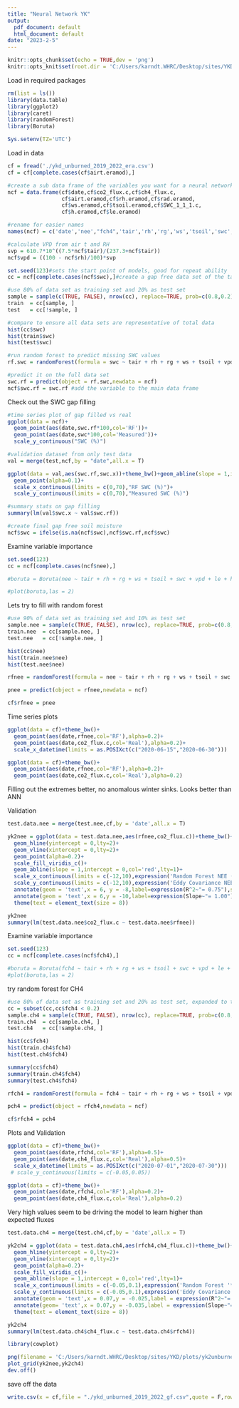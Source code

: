 ```yaml
---
title: "Neural Network YK"
output:
  pdf_document: default
  html_document: default
date: "2023-2-5"
---
```


```r
knitr::opts_chunk$set(echo = TRUE,dev = 'png')
knitr::opts_knit$set(root.dir = 'C:/Users/karndt.WHRC/Desktop/sites/YKD/Ameriflux YK/unburned/') #use this to set your directory
```


Load in required packages
```r
rm(list = ls())
library(data.table)
library(ggplot2)
library(caret)
library(randomForest)
library(Boruta)

Sys.setenv(TZ='UTC')
```

Load in data
```r
cf = fread('./ykd_unburned_2019_2022_era.csv')
cf = cf[complete.cases(cf$airt.eramod),]

#create a sub data frame of the variables you want for a neural network
ncf = data.frame(cf$date,cf$co2_flux.c,cf$ch4_flux.c,
                 cf$airt.eramod,cf$rh.eramod,cf$rad.eramod,
                 cf$ws.eramod,cf$tsoil.eramod,cf$SWC_1_1_1.c,
                 cf$h.eramod,cf$le.eramod)

#rename for easier names
names(ncf) = c('date','nee',"fch4",'tair','rh','rg','ws','tsoil','swc','h','le')

#calculate VPD from air t and RH
svp = 610.7*10^((7.5*ncf$tair)/(237.3+ncf$tair))
ncf$vpd = ((100 - ncf$rh)/100)*svp  

set.seed(123)#sets the start point of models, good for repeat ability
cc = ncf[complete.cases(ncf$swc),]#create a gap free data set of the target variable

#use 80% of data set as training set and 20% as test set
sample = sample(c(TRUE, FALSE), nrow(cc), replace=TRUE, prob=c(0.8,0.2))
train  = cc[sample, ]
test   = cc[!sample, ]

#compare to ensure all data sets are representative of total data
hist(cc$swc)
hist(train$swc)
hist(test$swc)

#run random forest to predict missing SWC values
rf.swc = randomForest(formula = swc ~ tair + rh + rg + ws + tsoil + vpd + le + h,data = train,ntree = 100)

#predict it on the full data set
swc.rf = predict(object = rf.swc,newdata = ncf)
ncf$swc.rf = swc.rf #add the variable to the main data frame
```


Check out the SWC gap filling
```r
#time series plot of gap filled vs real
ggplot(data = ncf)+
  geom_point(aes(date,swc.rf*100,col='RF'))+
  geom_point(aes(date,swc*100,col='Measured'))+
  scale_y_continuous("SWC (%)")

#validation dataset from only test data
val = merge(test,ncf,by = "date",all.x = T)

ggplot(data = val,aes(swc.rf,swc.x))+theme_bw()+geom_abline(slope = 1,intercept = 0,col='red')+
  geom_point(alpha=0.1)+
  scale_x_continuous(limits = c(0,70),"RF SWC (%)")+
  scale_y_continuous(limits = c(0,70),"Measured SWC (%)")

#summary stats on gap filling
summary(lm(val$swc.x ~ val$swc.rf))

#create final gap free soil moisture
ncf$swc = ifelse(is.na(ncf$swc),ncf$swc.rf,ncf$swc)
```

Examine variable importance
```r
set.seed(123)
cc = ncf[complete.cases(ncf$nee),]

#boruta = Boruta(nee ~ tair + rh + rg + ws + tsoil + swc + vpd + le + h,data = cc,doTrace = 2,maxRuns = 100)

#plot(boruta,las = 2)
```


Lets try to fill with random forest
```r
#use 90% of data set as training set and 10% as test set
sample.nee = sample(c(TRUE, FALSE), nrow(cc), replace=TRUE, prob=c(0.8,0.2))
train.nee  = cc[sample.nee, ]
test.nee   = cc[!sample.nee, ]

hist(cc$nee)
hist(train.nee$nee)
hist(test.nee$nee)

rfnee = randomForest(formula = nee ~ tair + rh + rg + ws + tsoil + swc + vpd + le + h,data = train.nee,ntree = 100,importance=T)

pnee = predict(object = rfnee,newdata = ncf)

cf$rfnee = pnee
```


Time series plots
```r
ggplot(data = cf)+theme_bw()+
  geom_point(aes(date,rfnee,col='RF'),alpha=0.2)+
  geom_point(aes(date,co2_flux.c,col='Real'),alpha=0.2)+
  scale_x_datetime(limits = as.POSIXct(c("2020-06-15","2020-06-30")))

ggplot(data = cf)+theme_bw()+
  geom_point(aes(date,rfnee,col='RF'),alpha=0.2)+
  geom_point(aes(date,co2_flux.c,col='Real'),alpha=0.2)
```
Filling out the extremes better, no anomalous winter sinks. Looks better than ANN

Validation
```r
test.data.nee = merge(test.nee,cf,by = 'date',all.x = T)

yk2nee = ggplot(data = test.data.nee,aes(rfnee,co2_flux.c))+theme_bw()+
  geom_hline(yintercept = 0,lty=2)+
  geom_vline(xintercept = 0,lty=2)+
  geom_point(alpha=0.2)+
  scale_fill_viridis_c()+
  geom_abline(slope = 1,intercept = 0,col='red',lty=1)+
  scale_x_continuous(limits = c(-12,10),expression('Random Forest NEE ('*mu*mol~CO[2]~m^-2~s^-1*')'))+
  scale_y_continuous(limits = c(-12,10),expression('Eddy Covariance NEE ('*mu*mol~CO[2]~m^-2~s^-1*')'))+
  annotate(geom = 'text',x = 6, y = -8,label=expression(R^2~"= 0.75"),size = 3)+
  annotate(geom = 'text',x = 6,y = -10,label=expression(Slope~"= 1.00"),size = 3)+
  theme(text = element_text(size = 8))

yk2nee
summary(lm(test.data.nee$co2_flux.c ~ test.data.nee$rfnee))
```

Examine variable importance
```r
set.seed(123)
cc = ncf[complete.cases(ncf$fch4),]

#boruta = Boruta(fch4 ~ tair + rh + rg + ws + tsoil + swc + vpd + le + h,data = cc,doTrace = 2,maxRuns = 100)
#plot(boruta,las = 2)
```

try random forest for CH4
```r
#use 80% of data set as training set and 20% as test set, expanded to try to reprsent the larger points better
cc = subset(cc,cc$fch4 < 0.2)
sample.ch4 = sample(c(TRUE, FALSE), nrow(cc), replace=TRUE, prob=c(0.8,0.2))
train.ch4  = cc[sample.ch4, ]
test.ch4   = cc[!sample.ch4, ]

hist(cc$fch4)
hist(train.ch4$fch4)
hist(test.ch4$fch4)

summary(cc$fch4)
summary(train.ch4$fch4)
summary(test.ch4$fch4)

rfch4 = randomForest(formula = fch4 ~ tair + rh + rg + ws + tsoil + vpd + swc + h + le,data = train.ch4,ntree = 100)

pch4 = predict(object = rfch4,newdata = ncf)

cf$rfch4 = pch4
```

Plots and Validation
```r
ggplot(data = cf)+theme_bw()+
  geom_point(aes(date,rfch4,col='RF'),alpha=0.5)+
  geom_point(aes(date,ch4_flux.c,col='Real'),alpha=0.5)+
  scale_x_datetime(limits = as.POSIXct(c("2020-07-01","2020-07-30")))
 # scale_y_continuous(limits = c(-0.05,0.05))

ggplot(data = cf)+theme_bw()+
  geom_point(aes(date,rfch4,col='RF'),alpha=0.2)+
  geom_point(aes(date,ch4_flux.c,col='Real'),alpha=0.2)
```
Very high values seem to be driving the model to learn higher than expected fluxes


```r
test.data.ch4 = merge(test.ch4,cf,by = 'date',all.x = T)

yk2ch4 = ggplot(data = test.data.ch4,aes(rfch4,ch4_flux.c))+theme_bw()+
  geom_hline(yintercept = 0,lty=2)+
  geom_vline(xintercept = 0,lty=2)+
  geom_point(alpha=0.2)+
  scale_fill_viridis_c()+
  geom_abline(slope = 1,intercept = 0,col='red',lty=1)+
  scale_x_continuous(limits = c(-0.05,0.1),expression('Random Forest '*CH[4]~flux~" ("*mu*mol~CH[4]~m^-2~s^-1*')'))+
  scale_y_continuous(limits = c(-0.05,0.1),expression('Eddy Covariance '*CH[4]~flux~" ("*mu*mol~CH[4]~m^-2~s^-1*')'))+
  annotate(geom = 'text',x = 0.07,y = -0.025,label = expression(R^2~"= 0.52"),size = 3)+
  annotate(geom= 'text',x = 0.07,y = -0.035,label = expression(Slope~"= 1.08"),size = 3)+
  theme(text = element_text(size = 8))

yk2ch4
summary(lm(test.data.ch4$ch4_flux.c ~ test.data.ch4$rfch4))
```


```r
library(cowplot)

png(filename = 'C:/Users/karndt.WHRC/Desktop/sites/YKD/plots/yk2unburned gapfilling validation.png',width = 6,height = 4,units = 'in',res = 1000)
plot_grid(yk2nee,yk2ch4)
dev.off()
```


save off the data
```r
write.csv(x = cf,file = "./ykd_unburned_2019_2022_gf.csv",quote = F,row.names = F)
```
